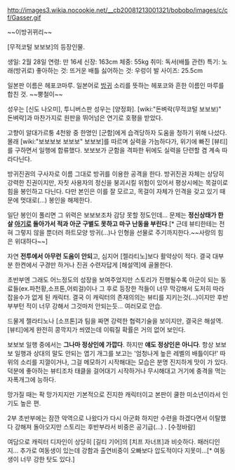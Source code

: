 http://images3.wikia.nocookie.net/__cb20081213001321/bobobo/images/c/cf/Gasser.gif 

~~이방귀뀌리~~

[무적코털 보보보]의 등장인물. 

생일: 2월 28일
연령: 만 16세
신장: 163cm
체중: 55kg
취미: 독서(배틀 관련)
특기: 노래(방귀로)
좋아하는 것: 뜨거운 배틀
싫어하는 것: 우렁이
발 사이즈: 25.5cm

일본판 이름은 헤포코마루. 일본어로 [[방귀]] 소리를 뜻하는 헤포코와 흔한 이름인 마루를 합친 것. ~~뿡철이~~

성우는 [신도 나오미], 투니버스판 성우는 [양정화]. [wiki:"돈벼락(무적코털 보보보)" 돈벼락]과 마찬가지로 원판을 뛰어넘은 연기로 호평을 받았다.

고향이 알대가르퉁 4천왕 중 한명인 [군함]에게 습격당하자 도움을 청하기 위해 나섰다. 몰래 [wiki:"보보보보 보보보" 보보보]를 따르며 실력을 가늠하다가, 위기에 빠진 [뷰티]를 구하면서 일행에 합류했다. 보보보가 군함을 격파한 뒤에도 실력을 단련할 겸 계속 따라다닌다.

방귀진권의 구사자로 이름 그대로 방귀를 이용한 공격을 한다. 방귀진권 자체는 상당히 강력한 진권이지만, 자칫 사용자의 정신을 붕괴시킬 위험이 있어서 평상시에는 목걸이로 힘을 봉인하고 다닌다. 다만 본인은 이를 잘 모르고, 목걸이 자체가 인격을 갖고 있기 때문에 멋대로(...) 봉인을 해제한다.

일단 봉인이 풀리면 그 위력은 보보보조차 감당 못할 정도인데... 문제는 '''정신상태가 한살 [[아기]]로 돌아가서 적과 아군 구별도 못하고 마구 난동을 부린다'''.[* 근데 뷰티한테는 전혀 그렇지 않을 뿐더러 하트모양 방귀(...)나 인형을 선물로 주기까지한다.~~사랑의 힘은 위대하다~~]

자연 '''전투에서 아무런 도움이 안되'''고, 심지어 [젤라티노]보다 활약상이 적다. 결국 대부분 한켠에서 구경만 하거나 진권 수련자답게 [해설역]에 골몰한다. 

초반부엔 그래도 어느정도의 성장을 보여주었지만 스토리가 진행될수록 아군이 되는 동료들(ex.파천황,소프톤,어뢰걸)이나 그 후로 등장한 적들이 너무 막강해서 도저히 따라잡을수가 없게 된 캐릭터. 결국 이 캐릭터의 존재의의는 뷰티를 지키는것(...)이지만 후반부부턴 적이 너무 강해서 그것마저 안되는듯... 여러모로 안습.

드물게 젤라티노나 [소프톤]과 팀을 짜면 강력한 협력기술을 보이지만, 결국은 해설역. [뷰티]에게 완전히 콩깍지가 씌였는데 이뤄질 확률은 거의 없어 보인다. 

보보보 일행 중에서는 '''그나마 정상인에 가깝다'''. 하지만 '''얘도 정상인은 아니다'''. 항상 보보보 일행과 상대의 말도 안되는 엽기 개그를 보고는 '엄청나게 높은 레벨의 배틀이다!' 따위의 소리를 지껄이거나, 그걸 메모하기 시작해대는 모습은 분명 진지하게 맛이 가 있다. 덕분에 좋아하는 뷰티조차 태클을 걸어대기 시작하거나 무시해대고 거기에 충격을 먹는 자폭개그에 능하다.

망가질 때는 팍 망가지지만 기본적으로 진지한 캐릭터이고 본판이 쿨한 미소년이라서 인기도 높은 편.

2부 초반부에는 잠깐 악역으로 나왔다가 다시 아군화 하지만 수련을 하겠다면서 이탈했다 강해져 돌아오지만 
스토리는 후반부라서 비중은 공기급(...) . [수정바람]

여담으로 캐릭터 디자인이 상당히 [길티 기어]의 [치프 자너프]과 비슷하다. 패러디인지...
추가로 여동생이 있는데 강함과 출연비중이  오빠보다 압도적이다 지못미...[* 여동생이 너무 강한 탓도 있다.]
